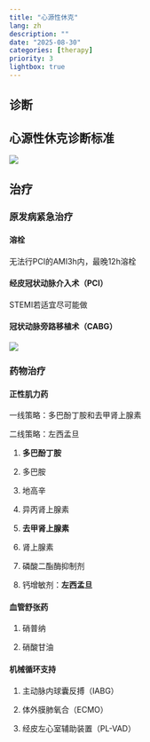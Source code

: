```yaml
---
title: "心源性休克"
lang: zh
description: ""
date: "2025-08-30"
categories: [therapy]
priority: 3
lightbox: true
---
```


## 诊断

::: callout-tip
## 心源性休克诊断标准

![](images/paste-1.png)
:::

## 治疗

### 原发病紧急治疗

#### 溶栓

无法行PCI的AMI3h内，最晚12h溶栓

#### 经皮冠状动脉介入术（PCI）

STEMI若适宜尽可能做

#### 冠状动脉旁路移植术（CABG）

![](images/paste-2.png)

### 药物治疗

#### 正性肌力药

一线策略：多巴酚丁胺和去甲肾上腺素

二线策略：左西孟旦

1.  **多巴酚丁胺**

2.  多巴胺

3.  地高辛

4.  异丙肾上腺素

5.  **去甲肾上腺素**

6.  肾上腺素

7.  磷酸二酯酶抑制剂

8.  钙增敏剂：**左西孟旦**

#### 血管舒张药

1.  硝普纳

2.  硝酸甘油

#### 机械循环支持

1.  主动脉内球囊反搏（IABG）

2.  体外膜肺氧合（ECMO）

3.  经皮左心室辅助装置（PL-VAD）